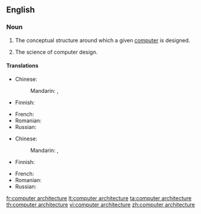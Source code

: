 ==English==

===Noun===
{{en-noun|head=[[computer]] [[architecture]]|-}}

# {{lb|en|computer hardware}} The conceptual structure around which a given [[computer]] is designed.
# {{lb|en|computer hardware}} The science of computer design.

====Translations====
{{trans-top|conceptual structure}}
* Chinese:
*: Mandarin: {{t|cmn|計算機系統結構}}, {{t|cmn|计算机系统结构|tr=jìsuànjī xìtǒng jiégòu}}
* Finnish: {{t|fi|tietokonearkkitehtuuri}}
{{trans-mid}}
* French: {{t+|fr|architecture des ordinateurs|f}}
* Romanian: {{t|ro|arhitectură de calculator}}
* Russian: {{t-needed|ru}}
{{trans-bottom}}

{{trans-top|science}}
* Chinese:
*: Mandarin: {{t|cmn|計算機系統結構}}, {{t|cmn|计算机系统结构|tr=jìsuànjī xìtǒngjiégòu}}
* Finnish: {{t|fi|tietokonearkkitehtuuri}}
{{trans-mid}}
* French: {{t+|fr|architecture des ordinateurs|f}}
* Romanian: {{t-needed|ro}}
* Russian: {{t-needed|ru}}
{{trans-bottom}}

[[fr:computer architecture]]
[[lt:computer architecture]]
[[ta:computer architecture]]
[[th:computer architecture]]
[[vi:computer architecture]]
[[zh:computer architecture]]